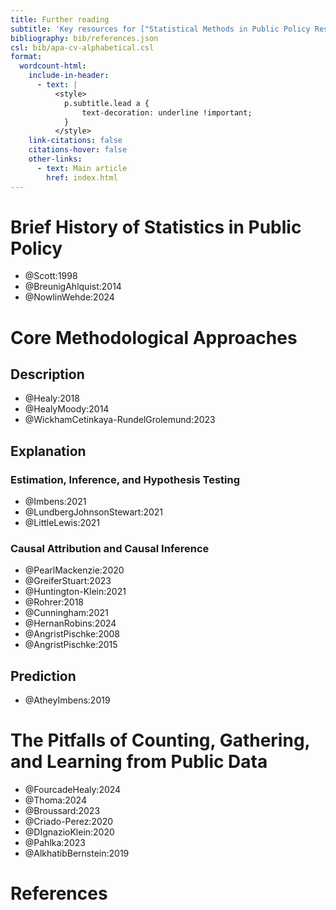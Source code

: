 ```yaml
---
title: Further reading
subtitle: 'Key resources for ["Statistical Methods in Public Policy Research"](/index.html)'
bibliography: bib/references.json
csl: bib/apa-cv-alphabetical.csl
format: 
  wordcount-html: 
    include-in-header: 
      - text: |
          <style>
            p.subtitle.lead a {
                text-decoration: underline !important;
            }
          </style>
    link-citations: false
    citations-hover: false
    other-links:
      - text: Main article
        href: index.html
---
```


# Brief History of Statistics in Public Policy

- @Scott:1998
- @BreunigAhlquist:2014
- @NowlinWehde:2024

# Core Methodological Approaches

## Description

- @Healy:2018
- @HealyMoody:2014
- @WickhamCetinkaya-RundelGrolemund:2023

## Explanation

### Estimation, Inference, and Hypothesis Testing

- @Imbens:2021
- @LundbergJohnsonStewart:2021
- @LittleLewis:2021

### Causal Attribution and Causal Inference

- @PearlMackenzie:2020
- @GreiferStuart:2023
- @Huntington-Klein:2021
- @Rohrer:2018
- @Cunningham:2021
- @HernanRobins:2024
- @AngristPischke:2008
- @AngristPischke:2015

## Prediction

- @AtheyImbens:2019

# The Pitfalls of Counting, Gathering, and Learning from Public Data

- @FourcadeHealy:2024
- @Thoma:2024
- @Broussard:2023
- @Criado-Perez:2020
- @DIgnazioKlein:2020
- @Pahlka:2023
- @AlkhatibBernstein:2019

# References {.unnumbered}
